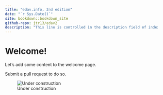 ```yaml
---
title: "edav.info, 2nd edition"
date: "`r Sys.Date()`"
site: bookdown::bookdown_site
github-repo: jtr13/edav2
description: "This line is controlled in the description field of index.Rmd..."
---
```


# Welcome!

Let's add some content to the welcome page.

Submit a pull request to do so.

![Under construction](under_construction.jpg)

